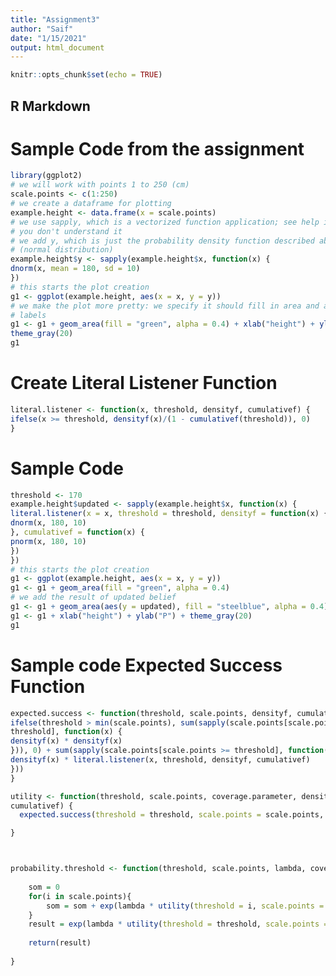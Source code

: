 ```yaml
---
title: "Assignment3"
author: "Saif"
date: "1/15/2021"
output: html_document
---
```


```r
knitr::opts_chunk$set(echo = TRUE)
```

## R Markdown

# Sample Code from the assignment
```r
library(ggplot2)
# we will work with points 1 to 250 (cm)
scale.points <- c(1:250)
# we create a dataframe for plotting
example.height <- data.frame(x = scale.points)
# we use sapply, which is a vectorized function application; see help if
# you don't understand it
# we add y, which is just the probability density function described above
# (normal distribution)
example.height$y <- sapply(example.height$x, function(x) {
dnorm(x, mean = 180, sd = 10)
})
# this starts the plot creation
g1 <- ggplot(example.height, aes(x = x, y = y))
# we make the plot more pretty: we specify it should fill in area and add
# labels
g1 <- g1 + geom_area(fill = "green", alpha = 0.4) + xlab("height") + ylab("P") +
theme_gray(20)
g1
```

# Create Literal Listener Function
```r
literal.listener <- function(x, threshold, densityf, cumulativef) {
ifelse(x >= threshold, densityf(x)/(1 - cumulativef(threshold)), 0)
}
```

# Sample Code 
```r
threshold <- 170
example.height$updated <- sapply(example.height$x, function(x) {
literal.listener(x = x, threshold = threshold, densityf = function(x) {
dnorm(x, 180, 10)
}, cumulativef = function(x) {
pnorm(x, 180, 10)
})
})
# this starts the plot creation
g1 <- ggplot(example.height, aes(x = x, y = y))
g1 <- g1 + geom_area(fill = "green", alpha = 0.4)
# we add the result of updated belief
g1 <- g1 + geom_area(aes(y = updated), fill = "steelblue", alpha = 0.4)
g1 <- g1 + xlab("height") + ylab("P") + theme_gray(20)
g1
```

# Sample code Expected Success Function
```r
expected.success <- function(threshold, scale.points, densityf, cumulativef) {
ifelse(threshold > min(scale.points), sum(sapply(scale.points[scale.points <
threshold], function(x) {
densityf(x) * densityf(x)
})), 0) + sum(sapply(scale.points[scale.points >= threshold], function(x) {
densityf(x) * literal.listener(x, threshold, densityf, cumulativef)
}))
}
```


```r
utility <- function(threshold, scale.points, coverage.parameter, densityf,
cumulativef) {
  expected.success(threshold = threshold, scale.points = scale.points, densityf = densityf, cumulativef) +   (coverage.parameter * sum(sapply(scale.points[scale.points>=threshold])))

}



probability.threshold <- function(threshold, scale.points, lambda, coverage.parameter, densityf, cumulativef){
    
    som = 0
    for(i in scale.points){
        som = som + exp(lambda * utility(threshold = i, scale.points = scale.points, coverage.parameter = coverage.parameter, densityf = densityf, cumulativef = cumulativef)) 
    }
    result = exp(lambda * utility(threshold = threshold, scale.points = scale.points, coverage.parameter = coverage.parameter, densityf = densityf, cumulativef = cumulativef)) / som
    
    return(result)
    
}

```


